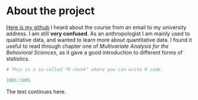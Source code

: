 
# About the project
[Here is my github](https://github.com/bjornsjodin/IODS-project)
I heard about the course from an email to my university address. I am still **very confused**. As an anthropologist I am mainly used to qualitative data, and wanted to learn more about quantitative data. I found it useful to read through chapter one of _Multivariate Analysis for the Behavioral Sciences_, as it gave a good introduction to different forms of statistics. 

```r
# This is a so-called "R chunk" where you can write R code.

1001:1005

```
The text continues here.


